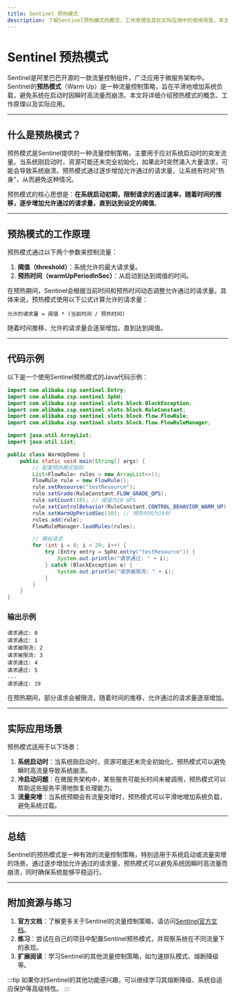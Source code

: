 ```yaml
---
title: Sentinel 预热模式
description: 了解Sentinel预热模式的概念、工作原理及其在实际应用中的使用场景。本文适合初学者，包含代码示例和实际案例。
---
```


# Sentinel 预热模式

Sentinel是阿里巴巴开源的一款流量控制组件，广泛应用于微服务架构中。Sentinel的**预热模式**（Warm Up）是一种流量控制策略，旨在平滑地增加系统负载，避免系统在启动时因瞬时高流量而崩溃。本文将详细介绍预热模式的概念、工作原理以及实际应用。

---

## 什么是预热模式？

预热模式是Sentinel提供的一种流量控制策略，主要用于应对系统启动时的突发流量。当系统刚启动时，资源可能还未完全初始化，如果此时突然涌入大量请求，可能会导致系统崩溃。预热模式通过逐步增加允许通过的请求量，让系统有时间“热身”，从而避免这种情况。

预热模式的核心思想是：**在系统启动初期，限制请求的通过速率，随着时间的推移，逐步增加允许通过的请求量，直到达到设定的阈值**。

---

## 预热模式的工作原理

预热模式通过以下两个参数来控制流量：

1. **阈值（threshold）**：系统允许的最大请求量。
2. **预热时间（warmUpPeriodInSec）**：从启动到达到阈值的时间。

在预热期间，Sentinel会根据当前时间和预热时间动态调整允许通过的请求量。具体来说，预热模式使用以下公式计算允许的请求量：

```
允许的请求量 = 阈值 * (当前时间 / 预热时间)
```

随着时间推移，允许的请求量会逐渐增加，直到达到阈值。

---

## 代码示例

以下是一个使用Sentinel预热模式的Java代码示例：

```java
import com.alibaba.csp.sentinel.Entry;
import com.alibaba.csp.sentinel.SphU;
import com.alibaba.csp.sentinel.slots.block.BlockException;
import com.alibaba.csp.sentinel.slots.block.RuleConstant;
import com.alibaba.csp.sentinel.slots.block.flow.FlowRule;
import com.alibaba.csp.sentinel.slots.block.flow.FlowRuleManager;

import java.util.ArrayList;
import java.util.List;

public class WarmUpDemo {
    public static void main(String[] args) {
        // 配置预热模式规则
        List<FlowRule> rules = new ArrayList<>();
        FlowRule rule = new FlowRule();
        rule.setResource("testResource");
        rule.setGrade(RuleConstant.FLOW_GRADE_QPS);
        rule.setCount(10); // 阈值为10 QPS
        rule.setControlBehavior(RuleConstant.CONTROL_BEHAVIOR_WARM_UP); // 使用预热模式
        rule.setWarmUpPeriodSec(10); // 预热时间为10秒
        rules.add(rule);
        FlowRuleManager.loadRules(rules);

        // 模拟请求
        for (int i = 0; i < 20; i++) {
            try (Entry entry = SphU.entry("testResource")) {
                System.out.println("请求通过: " + i);
            } catch (BlockException e) {
                System.out.println("请求被限流: " + i);
            }
        }
    }
}
```

### 输出示例

```
请求通过: 0
请求通过: 1
请求被限流: 2
请求被限流: 3
请求通过: 4
请求通过: 5
...
请求通过: 19
```

在预热期间，部分请求会被限流，随着时间的推移，允许通过的请求量逐渐增加。

---

## 实际应用场景

预热模式适用于以下场景：

1. **系统启动时**：当系统刚启动时，资源可能还未完全初始化，预热模式可以避免瞬时高流量导致系统崩溃。
2. **冷启动问题**：在微服务架构中，某些服务可能长时间未被调用，预热模式可以帮助这些服务平滑地恢复处理能力。
3. **流量突增**：当系统预期会有流量突增时，预热模式可以平滑地增加系统负载，避免系统过载。

---

## 总结

Sentinel的预热模式是一种有效的流量控制策略，特别适用于系统启动或流量突增的场景。通过逐步增加允许通过的请求量，预热模式可以避免系统因瞬时高流量而崩溃，同时确保系统能够平稳运行。

---

## 附加资源与练习

1. **官方文档**：了解更多关于Sentinel的流量控制策略，请访问[Sentinel官方文档](https://sentinelguard.io/zh-cn/docs/introduction.html)。
2. **练习**：尝试在自己的项目中配置Sentinel预热模式，并观察系统在不同流量下的表现。
3. **扩展阅读**：学习Sentinel的其他流量控制策略，如匀速排队模式、熔断降级等。

:::tip
如果你对Sentinel的其他功能感兴趣，可以继续学习其熔断降级、系统自适应保护等高级特性。
:::